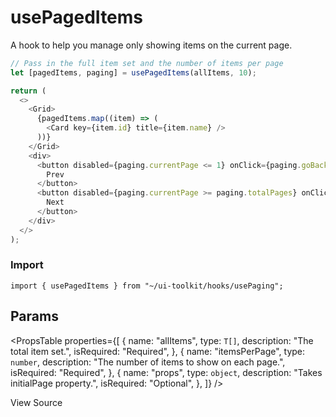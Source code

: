
# usePagedItems

A hook to help you manage only showing items on the current page.

```javascript
// Pass in the full item set and the number of items per page
let [pagedItems, paging] = usePagedItems(allItems, 10);

return (
  <>
    <Grid>
      {pagedItems.map((item) => (
        <Card key={item.id} title={item.name} />
      ))}
    </Grid>
    <div>
      <button disabled={paging.currentPage <= 1} onClick={paging.goBack}>
        Prev
      </button>
      <button disabled={paging.currentPage >= paging.totalPages} onClick={paging.goForward}>
        Next
      </button>
    </div>
  </>
);
```

### Import

```tsx
import { usePagedItems } from "~/ui-toolkit/hooks/usePaging";
```

## Params

<PropsTable
  properties={[
    {
      name: "allItems",
      type: `T[]`,
      description: "The total item set.",
      isRequired: "Required",
    },
    {
      name: "itemsPerPage",
      type: `number`,
      description: "The number of items to show on each page.",
      isRequired: "Required",
    },
    {
      name: "props",
      type: `object`,
      description: "Takes initialPage property.",
      isRequired: "Optional",
    },
  ]}
/>

<SourceCodeLink path="hooks/usePaging.ts">View Source</SourceCodeLink>
